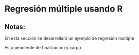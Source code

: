 # Regresión múltiple usando R

## Notas: 

En esta sección se desarrollará un ejemplo de regresión multiple

Esta pendiente de finalización y carga
